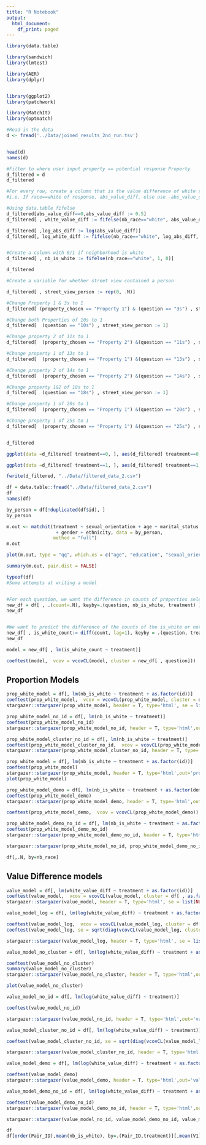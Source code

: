 ```yaml
---
title: "R Notebook"
output:
  html_document:
    df_print: paged
---
```


```r
library(data.table)

library(sandwich)
library(lmtest)

library(AER) 
library(dplyr)


library(ggplot2) 
library(patchwork)

library(MatchIt)
library(optmatch)
```

```r
#Read in the data
d <- fread('../Data/joined_results_2nd_run.tsv')


head(d)
names(d)
```



```r
#Filter to where user input property == potential response Property
d_filtered = d
d_filtered
```



```r
#For every row, create a column that is the value difference of white to non white
#i.e. If race==white of response, abs_value_diff, else use -abs_value_diff

#Using data.table fifelse
d_filtered[abs_value_diff==0,abs_value_diff := 0.5]
d_filtered[ , white_value_diff := fifelse(nb_race=="white", abs_value_diff, -abs_value_diff)]

d_filtered[ ,log_abs_diff := log(abs_value_diff)]
d_filtered[, log_white_diff := fifelse(nb_race=="white", log_abs_diff, -log_abs_diff)]


#Create a column with 0/1 if neighborhood is white
d_filtered[ , nb_is_white := fifelse(nb_race=="white", 1, 0)]

```

```r
d_filtered
```

```r
#Create a variable for whether street view contained a person

d_filtered[ , street_view_person := rep(0, .N)]

#Change Property 1 & 3s to 1
d_filtered[ (property_chosen == "Property 1") & (question == "3s") , street_view_person := 1] 

#Change both Properties of 10s to 1
d_filtered[  (question == "10s") , street_view_person := 1] 

#Change property 2 of 11s to 1
d_filtered[  (property_chosen == "Property 2") &(question == "11s") , street_view_person := 1] 

#Change property 1 of 13s to 1
d_filtered[  (property_chosen == "Property 1") &(question == "13s") , street_view_person := 1] 

#Change property 2 of 14s to 1
d_filtered[  (property_chosen == "Property 2") &(question == "14s") , street_view_person := 1] 

#Change property 1&2 of 18s to 1
d_filtered[  (question == "18s") , street_view_person := 1] 

#Change property 1 of 20s to 1
d_filtered[  (property_chosen == "Property 1") &(question == "20s") , street_view_person := 1] 

#Change property 1 of 25s to 1
d_filtered[  (property_chosen == "Property 1") &(question == "25s") , street_view_person := 1] 


d_filtered
```


```r
ggplot(data =d_filtered[ treatment==0, ], aes(d_filtered[ treatment==0, white_value_diff])) + geom_histogram()
```



```r
ggplot(data =d_filtered[ treatment==1, ], aes(d_filtered[ treatment==1, white_value_diff])) + geom_histogram()
```

```r
fwrite(d_filtered, "../Data/filtered_data_2.csv")
```

```r
df = data.table::fread("../Data/filtered_data_2.csv")
df
names(df)
```

``` r
by_person = df[!duplicated(df$id), ] 
by_person
```

``` r
m.out <- matchit(treatment ~ sexual_orientation + age + marital_status + demographic_race
                  + gender + ethnicity, data = by_person,
                 method = "full")
m.out
```

```r
plot(m.out, type = "qq", which.xs = c("age", "education", "sexual_orientation"))
```

``` r
summary(m.out, pair.dist = FALSE)
```

```r
typeof(df)
#Some attempts at writing a model


#For each question, we want the difference in counts of properties selected by is_white
new_df = df[ , .(count=.N), keyby=.(question, nb_is_white, treatment) ]
new_df


#We want to predict the difference of the counts of the is_white or not properties for each question
new_df[ , is_white_count:= diff(count, lag=1), keyby = .(question, treatment)]
new_df

model = new_df[ , lm(is_white_count ~ treatment)]

coeftest(model,  vcov = vcovCL(model, cluster = new_df[ , question]))
```

## Proportion Models

```r
prop_white_model = df[, lm(nb_is_white ~ treatment + as.factor(id))]
coeftest(prop_white_model,  vcov = vcovCL(prop_white_model, cluster = df[ , as.factor(id)]))
stargazer::stargazer(prop_white_model, header = T, type='html', se = list(NULL,sqrt(diag(vcovCL(prop_white_model, cluster = df[ , as.factor(id)])))),out='prop_white_model_table.html')
```

```r
prop_white_model_no_id = df[, lm(nb_is_white ~ treatment)]
coeftest(prop_white_model_no_id)
stargazer::stargazer(prop_white_model_no_id, header = T, type='html',out='prop_white_model_no_id_table.html')
```

```r
prop_white_model_cluster_no_id = df[, lm(nb_is_white ~ treatment)]
coeftest(prop_white_model_cluster_no_id,  vcov = vcovCL(prop_white_model_cluster_no_id))
stargazer::stargazer(prop_white_model_cluster_no_id, header = T, type='html', se = list(NULL,sqrt(diag(vcovCL(prop_white_model_cluster_no_id, cluster = df[ , as.factor(id)])))),out='prop_white_model_cluster_no_id_table.html')
```

```r
prop_white_model = df[, lm(nb_is_white ~ treatment + as.factor(id))]
coeftest(prop_white_model)
stargazer::stargazer(prop_white_model, header = T, type='html',out='prop_white_model_table.html')
plot(prop_white_model)
```

```r
prop_white_model_demo = df[, lm(nb_is_white ~ treatment + as.factor(demographic_race) + as.factor(ethnicity) + as.factor(gender) + age  + as.factor(education) + as.factor(residency_type) + as.factor(ownership) + as.factor(RE_job) + as.factor(id))]
coeftest(prop_white_model_demo)
stargazer::stargazer(prop_white_model_demo, header = T, type='html',out='prop_white_model_demo_table.html')

coeftest(prop_white_model_demo,  vcov = vcovCL(prop_white_model_demo))
```

```r
prop_white_model_demo_no_id = df[, lm(nb_is_white ~ treatment + as.factor(demographic_race) + as.factor(ethnicity) + as.factor(gender) + age  + as.factor(education) + as.factor(residency_type) + as.factor(ownership) + as.factor(RE_job))]
coeftest(prop_white_model_demo_no_id)
stargazer::stargazer(prop_white_model_demo_no_id, header = T, type='html',out='prop_white_model_demo_no_id_table.html')
```

```r
stargazer::stargazer(prop_white_model_no_id, prop_white_model_demo_no_id, prop_white_model, prop_white_model_demo, header = T, type='html',out='prop_combined_table.html')
```

```r
df[,.N, by=nb_race]
```

## Value Difference models

```r
value_model = df[, lm(white_value_diff ~ treatment + as.factor(id))]
coeftest(value_model,  vcov = vcovCL(value_model, cluster = df[ , as.factor(id)]))
stargazer::stargazer(value_model, header = T, type='html', se = list(NULL,sqrt(diag(vcovCL(value_model, cluster = df[ , as.factor(id)])))),out='value_model_table.html')
```

```r
value_model_log = df[, lm(log(white_value_diff) ~ treatment + as.factor(id))]

coeftest(value_model_log,  vcov = vcovCL(value_model_log, cluster = df[ , as.factor(id)]))
coeftest(value_model_log, se = sqrt(diag(vcovCL(value_model_log, cluster = df[ , as.factor(id)]))))

stargazer::stargazer(value_model_log, header = T, type='html', se = list(NULL,sqrt(diag(vcovCL(value_model_log, cluster = df[ , as.factor(id)])))),out='value_model_log_table.html')

```

```r
value_model_no_cluster = df[, lm(log(white_value_diff) ~ treatment + as.factor(id))]

coeftest(value_model_no_cluster)
summary(value_model_no_cluster)
stargazer::stargazer(value_model_no_cluster, header = T, type='html',out='value_model_no_cluster_table.html')

plot(value_model_no_cluster)

```

```r
value_model_no_id = df[, lm(log(white_value_diff) ~ treatment)]

coeftest(value_model_no_id)

stargazer::stargazer(value_model_no_id, header = T, type='html',out='value_model_no_id_table.html')
```

```r
value_model_cluster_no_id = df[, lm(log(white_value_diff) ~ treatment)]

coeftest(value_model_cluster_no_id, se = sqrt(diag(vcovCL(value_model_log, cluster = df[ , as.factor(id)]))))

stargazer::stargazer(value_model_cluster_no_id, header = T, type='html', se = list(NULL,sqrt(diag(vcovCL(value_model_log, cluster = df[ , as.factor(id)])))),out='value_model_cluster_no_id_table.html')
```

```r
value_model_demo = df[, lm(log(white_value_diff) ~ treatment + as.factor(demographic_race) + as.factor(ethnicity) + as.factor(gender) + age  + as.factor(education) + as.factor(residency_type) + as.factor(ownership) + as.factor(RE_job) + as.factor(id))]

coeftest(value_model_demo)
stargazer::stargazer(value_model_demo, header = T, type='html',out='value_model_demo_table.html')

```

```r
value_model_demo_no_id = df[, lm(log(white_value_diff) ~ treatment + as.factor(demographic_race) + as.factor(ethnicity) + as.factor(gender) + age  + as.factor(education) + as.factor(residency_type) + as.factor(ownership) + as.factor(RE_job))]

coeftest(value_model_demo_no_id)
stargazer::stargazer(value_model_demo_no_id, header = T, type='html',out='value_model_demo_no_id_table.html')
```


```r
stargazer::stargazer(value_model_no_id, value_model_demo_no_id, value_model_log, value_model_demo, header = T, type='html',out='value_combined_table.html')
```

```r
df
df[order(Pair_ID),mean(nb_is_white), by=.(Pair_ID,treatment)][,mean(V1), by=treatment]
```













